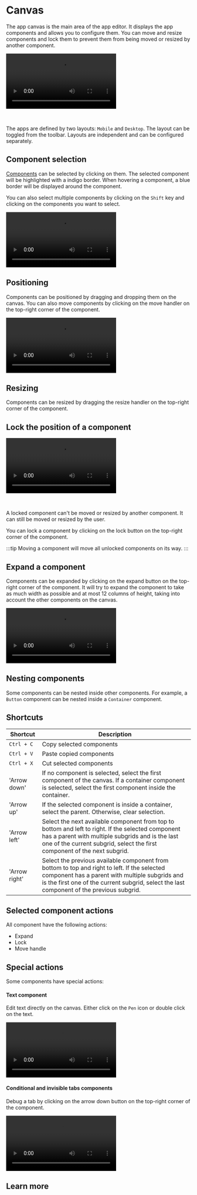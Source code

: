 
# Canvas

The app canvas is the main area of the app editor. It displays the app components and allows you to configure them.
You can move and resize components and lock them to prevent them from being moved or resized by another component.

<video
	className="border-2 rounded-lg object-cover w-full h-full dark:border-gray-800"
	autoPlay
	loop
	controls
	id="main-video"
	src="/videos/dnd.mp4"
/>

<br />

The apps are defined by two layouts: `Mobile` and `Desktop`. The layout can be toggled from the toolbar. Layouts are independent and can be configured separately.

## Component selection

[Components](./4_app_configuration_settings/1_app_component_library.mdx) can be selected by clicking on them. The selected component will be highlighted with a indigo border.
When hovering a component, a blue border will be displayed around the component.

You can also select multiple components by clicking on the `Shift` key and clicking on the components you want to select.

<video
	className="border-2 rounded-lg object-cover w-full h-full"
	autoPlay
	controls
	id="app-component-selection"
	src="/videos/app-component-selection.mp4"
/>

## Positioning

Components can be positioned by dragging and dropping them on the canvas. You can also move components by clicking on the move handler on the top-right corner of the component.

<video
	className="border-2 rounded-lg object-cover w-full h-full"
	autoPlay
	controls
	id="component-moving"
	src="/videos/component-moving.mp4"
/>

## Resizing

Components can be resized by dragging the resize handler on the top-right corner of the component.

## Lock the position of a component

<video
	className="border-2 rounded-lg object-cover w-full h-full"
	autoPlay
	controls
	id="app-lock"
	src="/videos/app-lock.mp4"
/>

<br />

A locked component can't be moved or resized by another component. It can still be moved or resized by the user.

You can lock a component by clicking on the lock button on the top-right corner of the component.

:::tip
Moving a component will move all unlocked components on its way.
:::

## Expand a component

Components can be expanded by clicking on the expand button on the top-right corner of the component. It will try to expand the component to take as much width as possible and at most 12 columns of height, taking into account the other components on the canvas.

<video
	className="border-2 rounded-lg object-cover w-full h-full"
	autoPlay
	controls
	id="component-expand"
	src="/videos/component-expand.mp4"
/>

## Nesting components

Some components can be nested inside other components. For example, a `Button` component can be nested inside a `Container` component.

## Shortcuts

| Shortcut      | Description                                                                                                                                                                                                                                 |
| ------------- | ------------------------------------------------------------------------------------------------------------------------------------------------------------------------------------------------------------------------------------------- |
| `Ctrl + C`    | Copy selected components                                                                                                                                                                                                                    |
| `Ctrl + V`    | Paste copied components                                                                                                                                                                                                                     |
| `Ctrl + X`    | Cut selected components                                                                                                                                                                                                                     |
| 'Arrow down'  | If no component is selected, select the first component of the canvas. If a container component is selected, select the first component inside the container.                                                                               |
| 'Arrow up'    | If the selected component is inside a container, select the parent. Otherwise, clear selection.                                                                                                                                             |
| 'Arrow left'  | Select the next available component from top to bottom and left to right. If the selected component has a parent with multiple subgrids and is the last one of the current subgrid, select the first component of the next subgrid.         |
| 'Arrow right' | Select the previous available component from bottom to top and right to left. If the selected component has a parent with multiple subgrids and is the first one of the current subgrid, select the last component of the previous subgrid. |

## Selected component actions

All component have the following actions:

- Expand
- Lock
- Move handle

## Special actions

Some components have special actions:

#### Text component

Edit text directly on the canvas. Either click on the `Pen` icon or double click on the text.

<video
	className="border-2 rounded-lg object-cover w-full h-full"
	autoPlay
	controls
	id="app-text-inline-editor"
	src="/videos/app-text-inline-editor.mp4"
/>

#### Conditional and invisible tabs components

Debug a tab by clicking on the arrow down button on the top-right corner of the component.

<video
	className="border-2 rounded-lg object-cover w-full h-full"
	autoPlay
	loop
	controls
	id="app-debug-tabs"
	src="/videos/app-debug-tabs.mp4"
/>

## Learn more

<div className="grid grid-cols-2 gap-6 mb-4">
	<DocCard
		color="orange"
		title="Component library"
		description="Discover all the components available in the library, and their configurations."
		href="/docs/apps/app_configuration_settings/app_component_library"
	/>
	<DocCard
		color="orange"
		title="Styling"
		description="Give styling to your app & components."
		href="/docs/apps/app_configuration_settings/app_styling"
	/>
	<DocCard
		color="orange"
		title="Component configuration"
		description="Learn how to configure a component."
		href="/docs/apps/app_configuration_settings/app_component_configuration"
	/>
</div>
